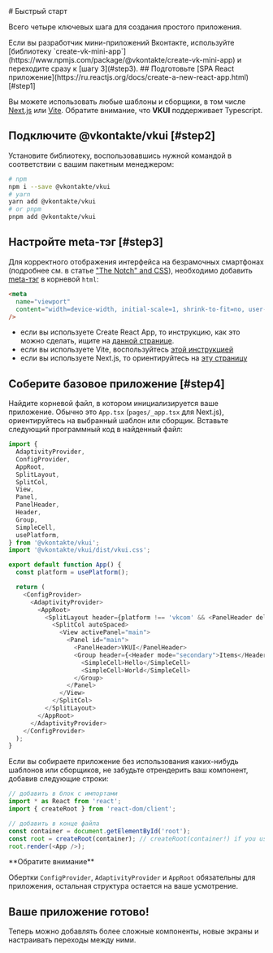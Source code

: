 <Overview>
# Быстрый старт

Всего четыре ключевых шага для создания простого приложения.

</Overview>

<Callout>
  Если вы разработчик мини-приложений Вконтакте, используйте [библиотеку
  `create-vk-mini-app`](https://www.npmjs.com/package/@vkontakte/create-vk-mini-app) и переходите
  сразу к [шагу 3](#step3).
</Callout>

<Steps>
## Подготовьте [SPA React приложение](https://ru.reactjs.org/docs/create-a-new-react-app.html) [#step1]

Вы можете использовать любые шаблоны и сборщики, в том числе [Next.js](https://nextjs.org/) или [Vite](https://vite.dev/). Обратите внимание, что **VKUI** поддерживает Typescript.

## Подключите @vkontakte/vkui [#step2]

Установите библиотеку, воспользовавшись нужной командой в соответствии с вашим пакетным менеджером:

```sh
# npm
npm i --save @vkontakte/vkui
# yarn
yarn add @vkontakte/vkui
# or pnpm
pnpm add @vkontakte/vkui
```

## Настройте meta-тэг [#step3]

Для корректного отображения интерфейса на безрамочных смартфонах (подробнее см. в статье ["The Notch" and CSS](https://css-tricks.com/the-notch-and-css/)),
необходимо добавить [meta-тэг](https://developer.mozilla.org/en-US/docs/Web/HTML/Viewport_meta_tag) в корневой `html`:

```html
<meta
  name="viewport"
  content="width=device-width, initial-scale=1, shrink-to-fit=no, user-scalable=no, viewport-fit=cover"
/>
```

- если вы используете Create React App, то инструкцию, как это можно сделать, ищите на [данной странице](https://create-react-app.dev/docs/title-and-meta-tags/).
- если вы используете Vite, воспользуйтесь [этой инструкцией](https://vite.dev/guide/#index-html-and-project-root)
- если вы используете Next.js, то ориентируйтесь на [эту страницу](https://nextjs.org/docs/app/building-your-application/optimizing/metadata)

## Соберите базовое приложение [#step4]

Найдите корневой файл, в котором инициализируется ваше приложение. Обычно это `App.tsx` (`pages/_app.tsx` для Next.js),
ориентируйтесь на выбранный шаблон или сборщик.
Вставьте следующий программный код в найденный файл:

```js
import {
  AdaptivityProvider,
  ConfigProvider,
  AppRoot,
  SplitLayout,
  SplitCol,
  View,
  Panel,
  PanelHeader,
  Header,
  Group,
  SimpleCell,
  usePlatform,
} from '@vkontakte/vkui';
import '@vkontakte/vkui/dist/vkui.css';

export default function App() {
  const platform = usePlatform();

  return (
    <ConfigProvider>
      <AdaptivityProvider>
        <AppRoot>
          <SplitLayout header={platform !== 'vkcom' && <PanelHeader delimiter="none" />}>
            <SplitCol autoSpaced>
              <View activePanel="main">
                <Panel id="main">
                  <PanelHeader>VKUI</PanelHeader>
                  <Group header={<Header mode="secondary">Items</Header>}>
                    <SimpleCell>Hello</SimpleCell>
                    <SimpleCell>World</SimpleCell>
                  </Group>
                </Panel>
              </View>
            </SplitCol>
          </SplitLayout>
        </AppRoot>
      </AdaptivityProvider>
    </ConfigProvider>
  );
}
```

Если вы собираете приложение без использования каких-нибудь шаблонов или сборщиков, не забудьте
отрендерить ваш компонент, добавив следующие строки:

```js
// добавить в блок с импортами
import * as React from 'react';
import { createRoot } from 'react-dom/client';

// добавить в конце файла
const container = document.getElementById('root');
const root = createRoot(container); // createRoot(container!) if you use TypeScript
root.render(<App />);
```

<Callout>
**Обратите внимание**

Обертки `ConfigProvider`, `AdaptivityProvider` и `AppRoot` обязательны для приложения,
остальная структура остается на ваше усмотрение.

</Callout>

</Steps>

## Ваше приложение готово!

Теперь можно добавлять более сложные компоненты, новые экраны и настраивать переходы между ними.
